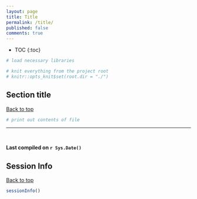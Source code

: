 ```yaml
---
layout: page
title: Title
permalink: /title/
published: false
comments: true
---
```


* TOC
{:toc}

```r
# load necessary libraries

# knit everything from the project root
# knitr::opts_knit$set(root.dir = "./")
```

## Section title

<a href="#top">Back to top</a>

```r
# print out contents of file
```

-----------

<br>

**Last compiled on `r Sys.Date()`**

## Session Info

<a href="#top">Back to top</a>

```r
sessionInfo()
```

